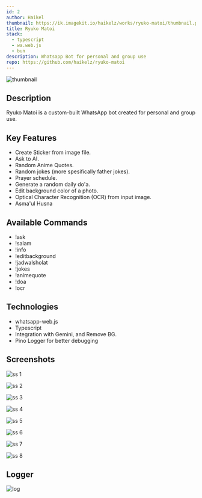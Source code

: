 ```yaml
---
id: 2
author: Haikel
thumbnail: https://ik.imagekit.io/haikelz/works/ryuko-matoi/thumbnail.png?updatedAt=1755605653910
title: Ryuko Matoi
stack:
  - typescript
  - wa.web.js
  - bun
description: Whatsapp Bot for personal and group use
repo: https://github.com/haikelz/ryuko-matoi
---
```


<img
  src="https://ik.imagekit.io/haikelz/works/ryuko-matoi/thumbnail.png?updatedAt=1755605653910"
  alt="thumbnail"
  fetchPriority="high"
/>

## Description

Ryuko Matoi is a custom-built WhatsApp bot created for personal and group use.

## Key Features

- Create Sticker from image file.
- Ask to AI.
- Random Anime Quotes.
- Random jokes (more spesifically father jokes).
- Prayer schedule.
- Generate a random daily do'a.
- Edit background color of a photo.
- Optical Character Recognition (OCR) from input image.
- Asma'ul Husna

## Available Commands

- !ask
- !salam
- !info
- !editbackground
- !jadwalsholat
- !jokes
- !animequote
- !doa
- !ocr

## Technologies

- whatsapp-web.js
- Typescript
- Integration with Gemini, and Remove BG.
- Pino Logger for better debugging

## Screenshots

![ss 1](https://ik.imagekit.io/haikelz/works/ryuko-matoi/Screenshot%20From%202025-08-18%2001-21-39.png?updatedAt=1755605654068)

![ss 2](https://ik.imagekit.io/haikelz/works/ryuko-matoi/Screenshot%20From%202025-08-18%2001-22-35.png?updatedAt=1755605654073)

![ss 3](https://ik.imagekit.io/haikelz/works/ryuko-matoi/Screenshot%20From%202025-08-18%2001-34-44.png?updatedAt=1755605653956)

![ss 4](https://ik.imagekit.io/haikelz/works/ryuko-matoi/Screenshot%20From%202025-08-18%2001-34-55.png?updatedAt=1755605653991)

![ss 5](https://ik.imagekit.io/haikelz/works/ryuko-matoi/Screenshot%20From%202025-08-18%2001-36-26.png?updatedAt=1755605654044)

![ss 6](https://ik.imagekit.io/haikelz/works/ryuko-matoi/Screenshot%20From%202025-08-18%2001-41-52.png?updatedAt=1755605653783)

![ss 7](https://ik.imagekit.io/haikelz/works/ryuko-matoi/Screenshot%20From%202025-08-18%2001-42-02.png?updatedAt=1755605653834)

![ss 8](https://ik.imagekit.io/haikelz/works/ryuko-matoi/Screenshot%20From%202025-08-18%2001-47-52.png?updatedAt=1755605653819)

## Logger

![log](https://ik.imagekit.io/haikelz/works/ryuko-matoi/log.png?updatedAt=1755605653548)
